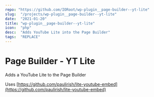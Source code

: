 ```yaml
---
repo: "https://github.com/IORoot/wp-plugin__page-builder--yt-lite"
slug:  "/projects/wp-plugin__page-builder--yt-lite"
date:  "2021-01-20"
title: "wp-plugin__page-builder--yt-lite"
icon:  "php"
desc:  "Adds YouTube Lite into the Page Builder"
tags:  "REPLACE"
---
```



# Page Builder - YT Lite

Adds a YouTube Lite to the Page Builder

Uses [https://github.com/paulirish/lite-youtube-embed](https://github.com/paulirish/lite-youtube-embed)